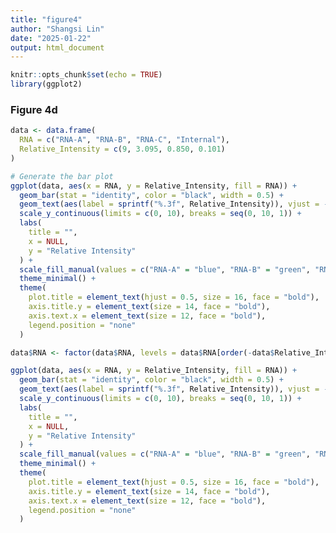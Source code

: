 ```yaml
---
title: "figure4"
author: "Shangsi Lin"
date: "2025-01-22"
output: html_document
---
```


```r
knitr::opts_chunk$set(echo = TRUE)
library(ggplot2)
```
### Figure 4d
```r
data <- data.frame(
  RNA = c("RNA-A", "RNA-B", "RNA-C", "Internal"),
  Relative_Intensity = c(9, 3.095, 0.850, 0.101)
)

# Generate the bar plot
ggplot(data, aes(x = RNA, y = Relative_Intensity, fill = RNA)) +
  geom_bar(stat = "identity", color = "black", width = 0.5) +
  geom_text(aes(label = sprintf("%.3f", Relative_Intensity)), vjust = -0.5, size = 5) +
  scale_y_continuous(limits = c(0, 10), breaks = seq(0, 10, 1)) +
  labs(
    title = "",
    x = NULL,
    y = "Relative Intensity"
  ) +
  scale_fill_manual(values = c("RNA-A" = "blue", "RNA-B" = "green", "RNA-C" = "red", "Internal" = "yellow")) +
  theme_minimal() +
  theme(
    plot.title = element_text(hjust = 0.5, size = 16, face = "bold"),
    axis.title.y = element_text(size = 14, face = "bold"),
    axis.text.x = element_text(size = 12, face = "bold"),
    legend.position = "none"
  )

data$RNA <- factor(data$RNA, levels = data$RNA[order(-data$Relative_Intensity)])

ggplot(data, aes(x = RNA, y = Relative_Intensity, fill = RNA)) +
  geom_bar(stat = "identity", color = "black", width = 0.5) +
  geom_text(aes(label = sprintf("%.3f", Relative_Intensity)), vjust = -0.5, size = 5) +
  scale_y_continuous(limits = c(0, 10), breaks = seq(0, 10, 1)) +
  labs(
    title = "",
    x = NULL,
    y = "Relative Intensity"
  ) +
  scale_fill_manual(values = c("RNA-A" = "blue", "RNA-B" = "green", "RNA-C" = "red", "Internal" = "yellow")) +
  theme_minimal() +
  theme(
    plot.title = element_text(hjust = 0.5, size = 16, face = "bold"),
    axis.title.y = element_text(size = 14, face = "bold"),
    axis.text.x = element_text(size = 12, face = "bold"),
    legend.position = "none"
  )

```

